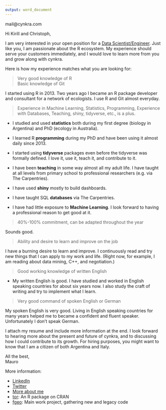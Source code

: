 ```yaml
---
output: word_document
---
```


mail@cynkra.com



Hi Kirill and Christoph,

I am very interested in your open position for a [Data Scientist/Engineer](https://www.cynkra.com/2019/03/21/senior-data-scientist/index.html). Just like you, I am passionate about the R ecosystem. My experience should serve your customers immediately, and I would love to learn more from you and grow along with cynkra.

Here is how my experience matches what you are looking for:

> Very good knowledge of R  
> Basic knowledge of Git

I started using R in 2013. Two years ago I became an R package developer and consultant for a network of ecologists. I use R and Git almost everyday.

> Experience in Machine Learning, Statistics, Programming, Experience with Databases, Teaching, shiny, tidyverse, etc., is a plus.

* I studied and used __statistics__ both during my first degree (biology in Argentina) and PhD (ecology in Australia). 

* I learned R __programming__ during my PhD and have been using it almost daily since 2013.

* I started using __tidyverse__ packages even before the tidyverse was formally defined. I love it, use it, teach it, and contribute to it.

* I have been __teaching__ in some way almost all my adult life. I have taught at all levels from primary school to professional researchers (e.g. via The Carpentries).

* I have used __shiny__ mostly to build dashboards.

* I have taught SQL __databases__ via The Carpentries.

* I have had little exposure to __Machine Learning__. I look forward to having a professional reason to get good at it.

> 40%-100% commitment, can be adapted throughout the year

Sounds good.

> Ability and desire to learn and improve on the job

I have a burning desire to learn and improve. I continuously read and try new things that I can apply to my work and life. (Right now, for example, I am reading about data mining, C++, and negotiation.)

> Good working knowledge of written English

* My written English is good. I have studied and worked in English speaking countries for about six years now. I also study the craft of writing and try to implement what I learn.

> Very good command of spoken English or German

My spoken English is very good. Living in English speaking countries for many years helped me to became a confident and fluent speaker. Unfortunately I don't speak German.



I attach my resume and include more information at the end. I look forward to hearing more about the present and future of cynkra, and to discussing how I could contribute to its growth. For hiring purposes, you might want to know that I am a citizen of both Argentina and Italy.

All the best,  
Mauro 

More information: 

* [LinkedIn](https://www.linkedin.com/in/mauro-lepore/)
* [Twitter](https://twitter.com/mauro_lepore)
* [More about me](https://maurolepore.github.io/)
* [tor](https://CRAN.R-project.org/package=tor): An R package on CRAN
* [fgeo](https://forestgeo.github.io/fgeo/): Main work project, gathering new and legacy code

